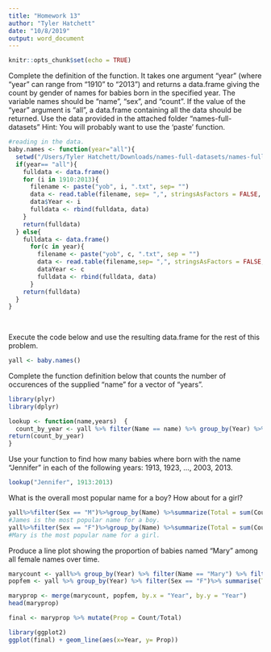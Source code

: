 ---
title: "Homework 13"
author: "Tyler Hatchett"
date: "10/8/2019"
output: word_document
---

```{r setup, include=FALSE}
knitr::opts_chunk$set(echo = TRUE)
```


Complete the definition of the function.  It takes one argument "year" (where
"year" can range from "1910" to "2013") and returns a data.frame giving the
count by gender of names for babies born in the specified year.  The variable
names should be "name", "sex", and "count".  If the value of the "year"
argument is "all", a data.frame containing all the data should be returned.
Use the data provided in the attached folder "names-full-datasets"  Hint: You will probably want to use the 'paste' function.
```{r}
#reading in the data.
baby.names <- function(year="all"){
  setwd("/Users/Tyler Hatchett/Downloads/names-full-datasets/names-full-datasets")
  if(year== "all"){
    fulldata <- data.frame()
    for (i in 1910:2013){
      filename <- paste("yob", i, ".txt", sep= "")
      data <- read.table(filename, sep= ",", stringsAsFactors = FALSE, col.names = c("Name", "Sex", "Count"))
      data$Year <- i
      fulldata <- rbind(fulldata, data)
    }
    return(fulldata)
  } else{
    fulldata <- data.frame()
      for(c in year){
        filename <- paste("yob", c, ".txt", sep = "")
        data <- read.table(filename,sep= ",", stringsAsFactors = FALSE, col.names = c("Name", "Sex", "Count"))
        dataYear <- c
        fulldata <- rbind(fulldata, data)
      }
    return(fulldata)
  }
}  
  
  
```

Execute the code below and use the resulting data.frame for the rest of this problem.

```{r}
yall <- baby.names() 

```

Complete the function definition below that counts the
number of occurences of the supplied "name" for a vector of "years".

```{r}
library(plyr)
library(dplyr)

lookup <- function(name,years)  {
  count_by_year <- yall %>% filter(Name == name) %>% group_by(Year) %>% filter(Year %in% seq(1913,2013, by = 10)) %>%  summarize(Total=sum(Count))
return(count_by_year)
}                             

```


Use your function to find how many babies where born with the name "Jennifer"
in each of the following years: 1913, 1923, ..., 2003, 2013.
```{r}
lookup("Jennifer", 1913:2013)      

```


What is the overall most popular name for a boy?  How about for a girl?
```{r}
yall%>%filter(Sex == "M")%>%group_by(Name) %>%summarize(Total = sum(Count))%>% arrange(desc(Total)) %>%head(1)
#James is the most popular name for a boy.
yall%>%filter(Sex == "F")%>%group_by(Name) %>%summarize(Total = sum(Count))%>% arrange(desc(Total)) %>%head(1)
#Mary is the most popular name for a girl.

```

Produce a line plot showing the proportion of babies named "Mary" among
all female names over time.
```{r}
marycount <- yall%>% group_by(Year) %>% filter(Name == "Mary") %>% filter(Sex == "F")%>% select(Count, Year)
popfem <- yall %>% group_by(Year) %>% filter(Sex == "F")%>% summarise(Total = sum(Count))

maryprop <- merge(marycount, popfem, by.x = "Year", by.y = "Year")
head(maryprop)

final <- maryprop %>% mutate(Prop = Count/Total)

library(ggplot2)
ggplot(final) + geom_line(aes(x=Year, y= Prop))

```